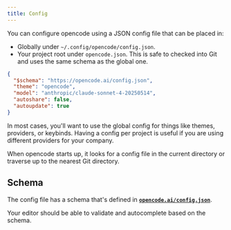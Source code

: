 ```yaml
---
title: Config
---
```


You can configure opencode using a JSON config file that can be placed in:

- Globally under `~/.config/opencode/config.json`.
- Your project root under `opencode.json`. This is safe to checked into Git and uses the same schema as the global one.

```json
{
  "$schema": "https://opencode.ai/config.json",
  "theme": "opencode",
  "model": "anthropic/claude-sonnet-4-20250514",
  "autoshare": false,
  "autoupdate": true
}
```

In most cases, you'll want to use the global config for things like themes, providers, or keybinds. Having a config per project is useful if you are using different providers for your company.

When opencode starts up, it looks for a config file in the current directory or traverse up to the nearest Git directory.


## Schema

The config file has a schema that's defined in [**`opencode.ai/config.json`**](https://opencode.ai/config.json).

Your editor should be able to validate and autocomplete based on the schema.
